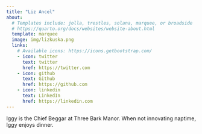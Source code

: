 ```yaml
---
title: "Liz Ancel"
about:
  # Templates include: jolla, trestles, solana, marquee, or broadside
  # https://quarto.org/docs/websites/website-about.html
  template: marquee
  image: img/lizkuska.png
  links:
    # Available icons: https://icons.getbootstrap.com/
    - icon: twitter
      text: twitter
      href: https://twitter.com
    - icon: github
      text: Github
      href: https://github.com
    - icon: linkedin
      text: LinkedIn
      href: https://linkedin.com
---
```


Iggy is the Chief Beggar at Three Bark Manor. When not innovating naptime, Iggy enjoys dinner.
